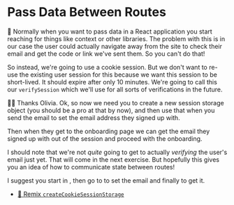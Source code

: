 # Pass Data Between Routes

<EpicVideo url="https://www.epicweb.dev/workshops/authentication-strategies-and-implementation/email/secure-email-transfer-and-storage-with-cookies-for-onboarding" />

🦉 Normally when you want to pass data in a React application you start reaching
for things like context or other libraries. The problem with this is in our case
the user could actually navigate away from the site to check their email and get
the code or link we've sent them. So you can't do that!

So instead, we're going to use a cookie session. But we don't want to re-use the
existing user session for this because we want this session to be short-lived.
It should expire after only 10 minutes. We're going to call this our
`verifySession` which we'll use for all sorts of verifications in the future.

👨‍💼 Thanks Olivia. Ok, so now we need you to create a new session storage object
(you should be a pro at that by now), and then use that when you send the email
to set the email address they signed up with.

Then when they get to the onboarding page we can get the email they signed up
with out of the session and proceed with the onboarding.

I should note that we're not _quite_ going to get to actually _verifying_ the
user's email just yet. That will come in the next exercise. But hopefully this
gives you an idea of how to communicate state between routes!

I suggest you start in <InlineFile file="app/utils/verification.server.ts" />,
then go to <InlineFile file="app/routes/_auth+/signup.tsx" /> to set the email
and finally <InlineFile file="app/routes/_auth+/onboarding.tsx" /> to get it.

- [📜 Remix `createCookieSessionStorage`](https://remix.run/docs/en/main/utils/sessions#createcookiesessionstorage)
